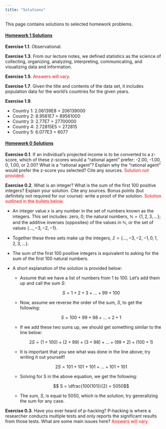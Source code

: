 ```yaml
---
title: "Solutions"
---
```


This page contains solutions to selected homework problems.

#### <u>**Homework 1 Solutions**</u>

**Exercise 1.1**. Observational.

**Exercise 1.3**. From our lecture notes, we defined statistics as the science of collecting, organizing, analyzing, interpreting, communicating, and visualizing data and information.

**Exercise 1.5**. [Answers will vary.]{style="color:red;"}

**Exercise 1.7**. Given the title and contents of the data set, it includes population data for the world's countries for the given years.

**Exercise 1.9**.

-   Country 1: 2.06139E8 = 206139000
-   Country 2: 8.9561E7 = 89561000
-   Country 3: 2.77E7 = 27700000
-   Country 4: 2.72815E5 = 272815
-   Country 5: 6.077E3 = 6077

#### <u>**Homework 0 Solutions**</u>

**Exercise 0.1**. If an individual's projected income is to be converted to a z-score, which of these z-scores would a "rational agent" prefer: -2.00, -1.00, 0, 1.00, or 2.00? What is a "rational agent"? Explain why the "rational agent" would prefer the z-score you selected? Cite any sources. [Solution not provided.]{style="color:red;"}

**Exercise 0.2**. What is an integer? What is the sum of the first 100 positive integers? Explain your solution. Cite any sources. Bonus points (but definitely not required for our course): write a proof of the solution. [Solution outlined in the bullets below.]{style="color:red;"}

-   An integer value $x$ is any number in the set of numbers known as the integers. This set includes: zero, $0$; the natural numbers, $\mathbb{N} = \{1, 2, 3, ...\}$; and the additive inverses (opposites) of the values in $\mathbb{N}$, or the set of values $\{..., -3, -2, -1 \}$.

-   Together these three sets make up the integers, $\mathbb{Z} = \{..., -3, -2, -1, 0, 1, 2, 3, ... \}$.

-   The sum of the first 100 positive integers is equivalent to asking for the sum of the first 100 natural numbers.

-   A short explanation of the solution is provided below:

    -   Assume that we have a list of numbers from 1 to 100. Let's add them up and call the sum $S$:

        $$ S = 1 + 2 + 3 + ... + 99 + 100 $$

    -   Now, assume we reverse the order of the sum, $S$, to get the following:

        $$ S = 100 + 99 + 98 + ... + 2 + 1 $$

    -   If we add these two sums up, we should get something similar to the line below:

        $$ 2S = (1 + 100) + (2 + 99) + (3 + 98) + ... + (99 + 2) + (100 + 1) $$

    -   It is important that you see what was done in the line above; try writing it out yourself!

        $$ 2S = 101 + 101 + 101 + ... + 101 + 101 $$

    -   Solving for S in the above equation, we get the following:

        $$ S = \dfrac{100(101)}{2} = 5050$$

    -   The sum, $S$, is equal to 5050, which is the solution; try generalizing the sum for any case.

**Exercise 0.3**. Have you ever heard of p-hacking? P-hacking is where a researcher conducts multiple tests and only reports the significant results from those tests. What are some main issues here? [Answers will vary.]{style="color:red;"}

